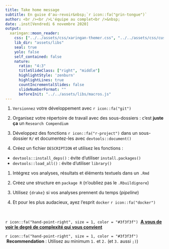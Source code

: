 ```yaml
---
title: Take home message
subtitle: En guise d'au-revoir&nbsp;`r icon::fa("grin-tongue")`
author: <br /><br />L'équipe au complet<br />&nbsp;
date: .inst[Vendredi 6 novembre 2020]
output:
  xaringan::moon_reader:
    css: ["../../assets/css/xaringan-themer.css", "../../assets/css/custom.css"]
    lib_dir: "assets/libs"
    seal: true
    yolo: false
    self_contained: false
    nature:
      ratio: "4:3"
      titleSlideClass: ["right", "middle"]
      highlightStyle: 'zenburn'
      highlightLines: true
      countIncrementalSlides: false
      slideNumberFormat: ""
      beforeInit: "../../assets/libs/macros.js"
---
```



1. `Versionnez` votre développement avec `r icon::fa("git")`

1. Organisez votre répertoire de travail avec des sous-dossiers : c'est **juste ça**
un `Research Compendium`

1. Développez des fonctions `r icon::fa("r-project")`
dans un sous-dossier `R/` et documentez-les avec `devtools::document()`

1. Créez un fichier `DESCRIPTION` et utilisez les fonctions :
  - `devtools::install_deps()` : évite d'utiliser `install.packages()`
  - `devtools::load_all()` : évite d'utiliser `library()`

1. Intégrez vos analyses, résultats et éléments textuels dans un `.Rmd`

1. Créez une structure en `package R` (n'oubliez pas le `.Rbuildignore`)

1. Utilisez `{drake}` si vos analyses prennent du temps (_pipeline_)

1. Et pour les plus audacieux, ayez l'esprit `docker` `r icon::fa("docker")`

<br />

`r icon::fa("hand-point-right", size = 1, color = "#3f3f3f")` &nbsp;[**A vous de voir
le degré de complexité qui vous convient**](#2)

`r icon::fa("hand-point-right", size = 1, color = "#3f3f3f")` &nbsp;**Recommendation** :
Utilisez au minimum `1.` et `2.` (et `3.` aussi `;)`)
